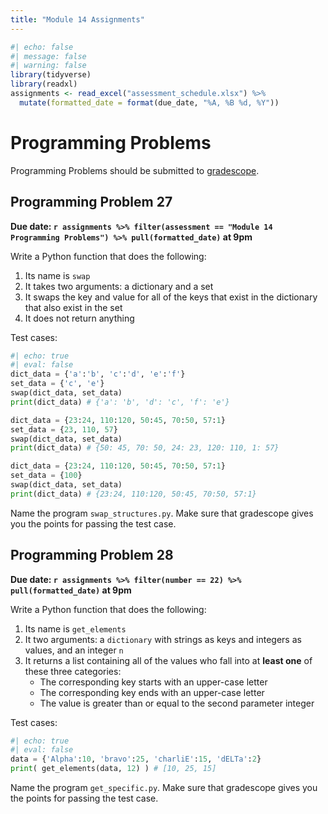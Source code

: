 ```yaml
---
title: "Module 14 Assignments"
---
```


```r
#| echo: false
#| message: false
#| warning: false
library(tidyverse)
library(readxl)
assignments <- read_excel("assessment_schedule.xlsx") %>% 
  mutate(formatted_date = format(due_date, "%A, %B %d, %Y"))
```


# Programming Problems

Programming Problems should be submitted to [gradescope](https://www.gradescope.com/courses/822022).

## Programming Problem 27

**Due date: `r assignments %>% filter(assessment == "Module 14 Programming Problems") %>% pull(formatted_date)` at 9pm**

Write a Python function that does the following:

1.  Its name is `swap`
2.  It takes two arguments: a dictionary and a set
3.  It swaps the key and value for all of the keys that exist in the dictionary that also exist in the set
4.  It does not return anything

Test cases:

```python
#| echo: true
#| eval: false
dict_data = {'a':'b', 'c':'d', 'e':'f'}
set_data = {'c', 'e'}
swap(dict_data, set_data)
print(dict_data) # {'a': 'b', 'd': 'c', 'f': 'e'}

dict_data = {23:24, 110:120, 50:45, 70:50, 57:1}
set_data = {23, 110, 57}
swap(dict_data, set_data)
print(dict_data) # {50: 45, 70: 50, 24: 23, 120: 110, 1: 57}

dict_data = {23:24, 110:120, 50:45, 70:50, 57:1}
set_data = {100}
swap(dict_data, set_data)
print(dict_data) # {23:24, 110:120, 50:45, 70:50, 57:1}
```

Name the program `swap_structures.py`. Make sure that gradescope gives you the points for passing the test case.

## Programming Problem 28

**Due date: `r assignments %>% filter(number == 22) %>% pull(formatted_date)` at 9pm**

Write a Python function that does the following:

1.  Its name is `get_elements`
2.  It two arguments: a `dictionary` with strings as keys and integers as values, and an integer `n`
3.  It returns a list containing all of the values who fall into at **least one** of these three categories:
    -   The corresponding key starts with an upper-case letter
    -   The corresponding key ends with an upper-case letter
    -   The value is greater than or equal to the second parameter integer

Test cases:

```python
#| echo: true
#| eval: false
data = {'Alpha':10, 'bravo':25, 'charliE':15, 'dELTa':2}
print( get_elements(data, 12) ) # [10, 25, 15]
```

Name the program `get_specific.py`. Make sure that gradescope gives you the points for passing the test case.

